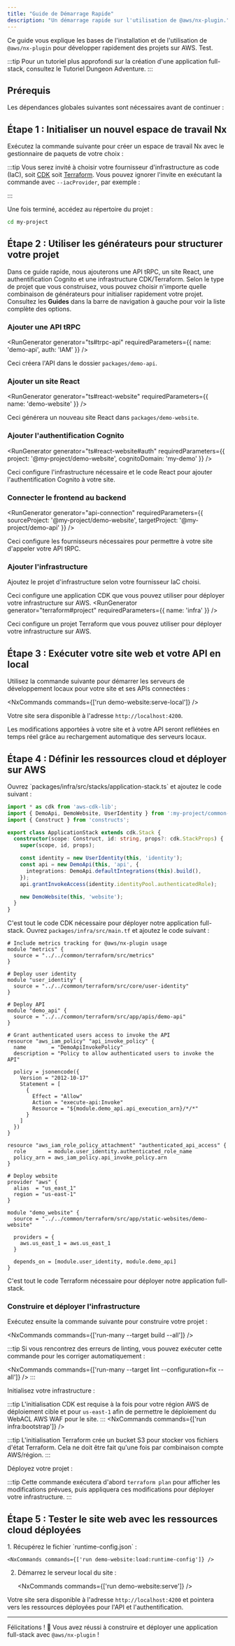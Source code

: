 ```yaml
---
title: "Guide de Démarrage Rapide"
description: "Un démarrage rapide sur l'utilisation de @aws/nx-plugin."
---
```





Ce guide vous explique les bases de l'installation et de l'utilisation de `@aws/nx-plugin` pour développer rapidement des projets sur AWS. Test.

:::tip
Pour un tutoriel plus approfondi sur la création d'une application full-stack, consultez le <Link path="get_started/tutorials/dungeon-game/overview">Tutoriel Dungeon Adventure</Link>.
:::

## Prérequis

Les dépendances globales suivantes sont nécessaires avant de continuer :

<Snippet name="prerequisites" />

## Étape 1 : Initialiser un nouvel espace de travail Nx

Exécutez la commande suivante pour créer un espace de travail Nx avec le gestionnaire de paquets de votre choix :

<CreateNxWorkspaceCommand workspace="my-project" />

:::tip
Vous serez invité à choisir votre fournisseur d'infrastructure as code (IaC), soit [CDK](https://docs.aws.amazon.com/cdk/) soit [Terraform](https://developer.hashicorp.com/terraform). Vous pouvez ignorer l'invite en exécutant la commande avec `--iacProvider`, par exemple :

<Infrastructure>
<Fragment slot="cdk">
<CreateNxWorkspaceCommand workspace="my-project" iacProvider="CDK" />
</Fragment>
<Fragment slot="terraform">
<CreateNxWorkspaceCommand workspace="my-project" iacProvider="Terraform" />
</Fragment>
</Infrastructure>
:::

Une fois terminé, accédez au répertoire du projet :

```sh
cd my-project
```

## Étape 2 : Utiliser les générateurs pour structurer votre projet

Dans ce guide rapide, nous ajouterons une API tRPC, un site React, une authentification Cognito et une infrastructure CDK/Terraform. Selon le type de projet que vous construisez, vous pouvez choisir n'importe quelle combinaison de générateurs pour initialiser rapidement votre projet. Consultez les __Guides__ dans la barre de navigation à gauche pour voir la liste complète des options.

### Ajouter une API tRPC

<RunGenerator generator="ts#trpc-api" requiredParameters={{ name: 'demo-api', auth: 'IAM' }} />

Ceci créera l'API dans le dossier `packages/demo-api`.

### Ajouter un site React

<RunGenerator generator="ts#react-website" requiredParameters={{ name: 'demo-website' }} />

Ceci générera un nouveau site React dans `packages/demo-website`.

### Ajouter l'authentification Cognito

<RunGenerator generator="ts#react-website#auth" requiredParameters={{ project: '@my-project/demo-website', cognitoDomain: 'my-demo' }} />

Ceci configure l'infrastructure nécessaire et le code React pour ajouter l'authentification Cognito à votre site.

### Connecter le frontend au backend

<RunGenerator generator="api-connection" requiredParameters={{ sourceProject: '@my-project/demo-website', targetProject: '@my-project/demo-api' }} />

Ceci configure les fournisseurs nécessaires pour permettre à votre site d'appeler votre API tRPC.

### Ajouter l'infrastructure

Ajoutez le projet d'infrastructure selon votre fournisseur IaC choisi.

<Infrastructure>
<Fragment slot="cdk">
<RunGenerator generator="ts#infra" requiredParameters={{ name: 'infra' }} />

Ceci configure une application CDK que vous pouvez utiliser pour déployer votre infrastructure sur AWS.
</Fragment>
<Fragment slot="terraform">
<RunGenerator generator="terraform#project" requiredParameters={{ name: 'infra' }} />

Ceci configure un projet Terraform que vous pouvez utiliser pour déployer votre infrastructure sur AWS.
</Fragment>
</Infrastructure>

## Étape 3 : Exécuter votre site web et votre API en local

Utilisez la commande suivante pour démarrer les serveurs de développement locaux pour votre site et ses APIs connectées :

<NxCommands commands={['run demo-website:serve-local']} />

Votre site sera disponible à l'adresse `http://localhost:4200`.

Les modifications apportées à votre site et à votre API seront reflétées en temps réel grâce au rechargement automatique des serveurs locaux.

## Étape 4 : Définir les ressources cloud et déployer sur AWS

<Infrastructure>
<Fragment slot="cdk">
Ouvrez `packages/infra/src/stacks/application-stack.ts` et ajoutez le code suivant :

```typescript
import * as cdk from 'aws-cdk-lib';
import { DemoApi, DemoWebsite, UserIdentity } from ':my-project/common-constructs';
import { Construct } from 'constructs';

export class ApplicationStack extends cdk.Stack {
  constructor(scope: Construct, id: string, props?: cdk.StackProps) {
    super(scope, id, props);

    const identity = new UserIdentity(this, 'identity');
    const api = new DemoApi(this, 'api', {
      integrations: DemoApi.defaultIntegrations(this).build(),
    });
    api.grantInvokeAccess(identity.identityPool.authenticatedRole);

    new DemoWebsite(this, 'website');
  }
}
```

C'est tout le code CDK nécessaire pour déployer notre application full-stack.
</Fragment>
<Fragment slot="terraform">
Ouvrez `packages/infra/src/main.tf` et ajoutez le code suivant :

```hcl
# Include metrics tracking for @aws/nx-plugin usage
module "metrics" {
  source = "../../common/terraform/src/metrics"
}

# Deploy user identity
module "user_identity" {
  source = "../../common/terraform/src/core/user-identity"
}

# Deploy API
module "demo_api" {
  source = "../../common/terraform/src/app/apis/demo-api"
}

# Grant authenticated users access to invoke the API
resource "aws_iam_policy" "api_invoke_policy" {
  name        = "DemoApiInvokePolicy"
  description = "Policy to allow authenticated users to invoke the API"

  policy = jsonencode({
    Version = "2012-10-17"
    Statement = [
      {
        Effect = "Allow"
        Action = "execute-api:Invoke"
        Resource = "${module.demo_api.api_execution_arn}/*/*"
      }
    ]
  })
}

resource "aws_iam_role_policy_attachment" "authenticated_api_access" {
  role       = module.user_identity.authenticated_role_name
  policy_arn = aws_iam_policy.api_invoke_policy.arn
}

# Deploy website
provider "aws" {
  alias  = "us_east_1"
  region = "us-east-1"
}

module "demo_website" {
  source = "../../common/terraform/src/app/static-websites/demo-website"

  providers = {
    aws.us_east_1 = aws.us_east_1
  }

  depends_on = [module.user_identity, module.demo_api]
}
```

C'est tout le code Terraform nécessaire pour déployer notre application full-stack.
</Fragment>
</Infrastructure>

### Construire et déployer l'infrastructure

Exécutez ensuite la commande suivante pour construire votre projet :

<NxCommands commands={['run-many --target build --all']} />

:::tip
Si vous rencontrez des erreurs de linting, vous pouvez exécuter cette commande pour les corriger automatiquement :

<NxCommands commands={['run-many --target lint --configuration=fix --all']} />
:::

Initialisez votre infrastructure :

<Infrastructure>
<Fragment slot="cdk">
<NxCommands commands={['run infra:bootstrap']} />

:::tip
L'initialisation CDK est requise à la fois pour votre région AWS de déploiement cible et pour `us-east-1` afin de permettre le déploiement du WebACL AWS WAF pour le site.
:::
</Fragment>
<Fragment slot="terraform">
<NxCommands commands={['run infra:bootstrap']} />

:::tip
L'initialisation Terraform crée un bucket S3 pour stocker vos fichiers d'état Terraform. Cela ne doit être fait qu'une fois par combinaison compte AWS/région.
:::
</Fragment>
</Infrastructure>

Déployez votre projet :

<Infrastructure>
<Fragment slot="cdk">
<NxCommands commands={['run infra:deploy my-project-sandbox/*']} />
</Fragment>
<Fragment slot="terraform">
<NxCommands commands={['run infra:apply']} />

:::tip
Cette commande exécutera d'abord `terraform plan` pour afficher les modifications prévues, puis appliquera ces modifications pour déployer votre infrastructure.
:::
</Fragment>
</Infrastructure>

## Étape 5 : Tester le site web avec les ressources cloud déployées

<Steps>
1. Récupérez le fichier `runtime-config.json` :

    <NxCommands commands={['run demo-website:load:runtime-config']} />

2. Démarrez le serveur local du site :

    <NxCommands commands={['run demo-website:serve']} />
</Steps>

Votre site sera disponible à l'adresse `http://localhost:4200` et pointera vers les ressources déployées pour l'API et l'authentification.

---

Félicitations ! 🎉 Vous avez réussi à construire et déployer une application full-stack avec `@aws/nx-plugin` !